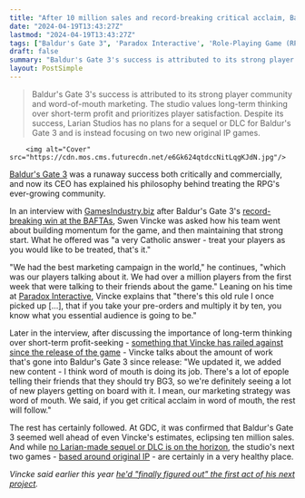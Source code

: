 ```yaml
---
title: "After 10 million sales and record-breaking critical acclaim, Baldur's Gate 3 CEO explains the secret to the RPG's success: 'Treat your players as you would like to be treated'"
date: "2024-04-19T13:43:27Z"
lastmod: "2024-04-19T13:43:27Z"
tags: ["Baldur's Gate 3", 'Paradox Interactive', 'Role-Playing Game (RPG)']
draft: false
summary: "Baldur's Gate 3's success is attributed to its strong player community and word-of-mouth marketing. The studio values long-term thinking over short-term profit and prioritizes player satisfaction. Despite its success, Larian Studios has no plans for a sequel or DLC for Baldur's Gate 3 and is instead focusing on two new original IP games."
layout: PostSimple
---
```

> Baldur's Gate 3's success is attributed to its strong player community and word-of-mouth marketing. The studio values long-term thinking over short-term profit and prioritizes player satisfaction. Despite its success, Larian Studios has no plans for a sequel or DLC for Baldur's Gate 3 and is instead focusing on two new original IP games.


        <img alt="Cover" src="https://cdn.mos.cms.futurecdn.net/e6Gk624qtdccNitLqgKJdN.jpg"/>
        
[Baldur's Gate 3](https://www.gamesradar.com/baldurs-gate-3-guide/) was a runaway success both critically and commercially, and now its CEO has explained his philosophy behind treating the RPG's ever-growing community.

In an interview with [GamesIndustry.biz](https://www.gamesindustry.biz/larian-after-baldurs-gate-3-we-have-ambitions-to-make-really-good-rpgs-and-thats-sufficient) after Baldur's Gate 3's [record-breaking win at the BAFTAs](https://www.gamesradar.com/baldurs-gate-3-passes-elden-ring-and-breath-of-the-wild-to-become-first-game-to-win-all-five-major-goty-awards/), Swen Vincke was asked how his team went about building momentum for the game, and then maintaining that strong start. What he offered was "a very Catholic answer - treat your players as you would like to be treated, that's it."

"We had the best marketing campaign in the world," he continues, "which was our players talking about it. We had over a million players from the first week that were talking to their friends about the game." Leaning on his time at [Paradox Interactive](https://www.gamesradar.com/uk/tag/paradox-interactive/), Vincke explains that "there's this old rule I once picked up [...], that if you take your pre-orders and multiply it by ten, you know what you essential audience is going to be."

Later in the interview, after discussing the importance of long-term thinking over short-term profit-seeking - [something that Vincke has railed against since the release of the game](https://www.gamesradar.com/baldurs-gate-3-boss-tells-layoff-happy-publishers-to-stop-trying-to-double-their-money-and-instead-respect-the-people-making-the-games/) - Vincke talks about the amount of work that's gone into Baldur's Gate 3 since release: "We updated it, we added new content - I think word of mouth is doing its job. There's a lot of epople telling their friends that they should try BG3, so we're definitely seeing a lot of new players getting on board with it. I mean, our marketing strategy was word of mouth. We said, if you get critical acclaim in word of mouth, the rest will follow."

The rest has certainly followed. At GDC, it was confirmed that Baldur's Gate 3 seemed well ahead of even Vincke's estimates, eclipsing ten million sales. And while [no Larian-made sequel or DLC is on the horizon](https://www.gamesradar.com/larian-is-done-with-baldurs-gate-3-and-dandd-and-wont-make-baldurs-gate-4-well-forever-be-proud-of-it-but-were-not-going-to-continue-in-it/), the studio's next two games - [based around original IP](https://www.gamesradar.com/after-leaving-dandd-behind-baldurs-gate-3-dev-confirms-its-next-two-projects-are-original-ip-which-could-be-good-news-for-fans-of-its-long-running-rpg-series/) - are certainly in a very healthy place.

*Vincke said earlier this year *[<em>he'd "finally figured out" the first act of his next project</em>](https://www.gamesradar.com/baldurs-gate-3-director-says-hes-finally-figured-out-the-first-act-of-his-next-project/)*.* 
        